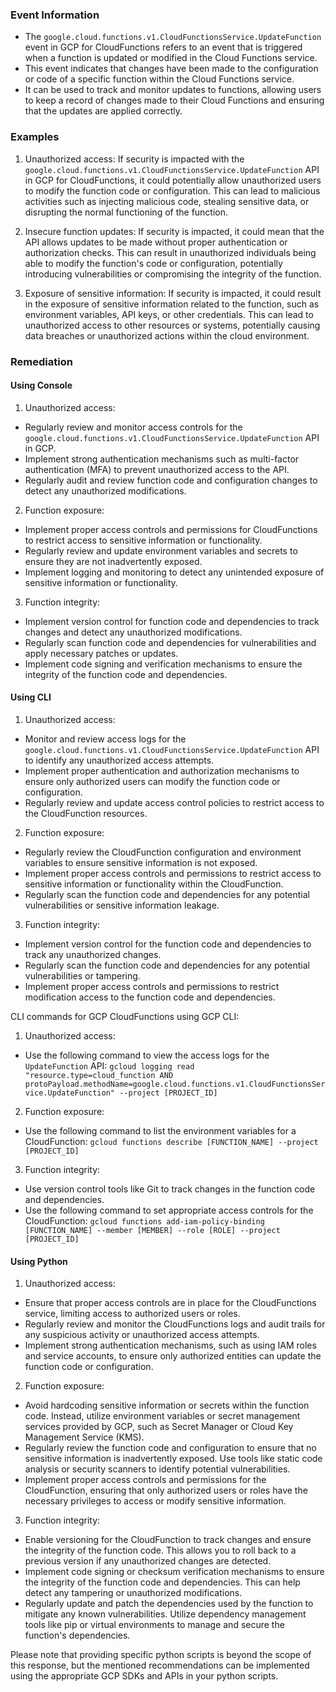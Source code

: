 
### Event Information

- The `google.cloud.functions.v1.CloudFunctionsService.UpdateFunction` event in GCP for CloudFunctions refers to an event that is triggered when a function is updated or modified in the Cloud Functions service.
- This event indicates that changes have been made to the configuration or code of a specific function within the Cloud Functions service.
- It can be used to track and monitor updates to functions, allowing users to keep a record of changes made to their Cloud Functions and ensuring that the updates are applied correctly.


### Examples

1. Unauthorized access: If security is impacted with the `google.cloud.functions.v1.CloudFunctionsService.UpdateFunction` API in GCP for CloudFunctions, it could potentially allow unauthorized users to modify the function code or configuration. This can lead to malicious activities such as injecting malicious code, stealing sensitive data, or disrupting the normal functioning of the function.

2. Insecure function updates: If security is impacted, it could mean that the API allows updates to be made without proper authentication or authorization checks. This can result in unauthorized individuals being able to modify the function's code or configuration, potentially introducing vulnerabilities or compromising the integrity of the function.

3. Exposure of sensitive information: If security is impacted, it could result in the exposure of sensitive information related to the function, such as environment variables, API keys, or other credentials. This can lead to unauthorized access to other resources or systems, potentially causing data breaches or unauthorized actions within the cloud environment.

### Remediation

#### Using Console

1. Unauthorized access:
- Regularly review and monitor access controls for the `google.cloud.functions.v1.CloudFunctionsService.UpdateFunction` API in GCP.
- Implement strong authentication mechanisms such as multi-factor authentication (MFA) to prevent unauthorized access to the API.
- Regularly audit and review function code and configuration changes to detect any unauthorized modifications.

2. Function exposure:
- Implement proper access controls and permissions for CloudFunctions to restrict access to sensitive information or functionality.
- Regularly review and update environment variables and secrets to ensure they are not inadvertently exposed.
- Implement logging and monitoring to detect any unintended exposure of sensitive information or functionality.

3. Function integrity:
- Implement version control for function code and dependencies to track changes and detect any unauthorized modifications.
- Regularly scan function code and dependencies for vulnerabilities and apply necessary patches or updates.
- Implement code signing and verification mechanisms to ensure the integrity of the function code and dependencies.

#### Using CLI

1. Unauthorized access:
- Monitor and review access logs for the `google.cloud.functions.v1.CloudFunctionsService.UpdateFunction` API to identify any unauthorized access attempts.
- Implement proper authentication and authorization mechanisms to ensure only authorized users can modify the function code or configuration.
- Regularly review and update access control policies to restrict access to the CloudFunction resources.

2. Function exposure:
- Regularly review the CloudFunction configuration and environment variables to ensure sensitive information is not exposed.
- Implement proper access controls and permissions to restrict access to sensitive information or functionality within the CloudFunction.
- Regularly scan the function code and dependencies for any potential vulnerabilities or sensitive information leakage.

3. Function integrity:
- Implement version control for the function code and dependencies to track any unauthorized changes.
- Regularly scan the function code and dependencies for any potential vulnerabilities or tampering.
- Implement proper access controls and permissions to restrict modification access to the function code and dependencies.

CLI commands for GCP CloudFunctions using GCP CLI:
1. Unauthorized access:
- Use the following command to view the access logs for the `UpdateFunction` API:
  `gcloud logging read "resource.type=cloud_function AND protoPayload.methodName=google.cloud.functions.v1.CloudFunctionsService.UpdateFunction" --project [PROJECT_ID]`

2. Function exposure:
- Use the following command to list the environment variables for a CloudFunction:
  `gcloud functions describe [FUNCTION_NAME] --project [PROJECT_ID]`

3. Function integrity:
- Use version control tools like Git to track changes in the function code and dependencies.
- Use the following command to set appropriate access controls for the CloudFunction:
  `gcloud functions add-iam-policy-binding [FUNCTION_NAME] --member [MEMBER] --role [ROLE] --project [PROJECT_ID]`

#### Using Python

1. Unauthorized access:
- Ensure that proper access controls are in place for the CloudFunctions service, limiting access to authorized users or roles.
- Regularly review and monitor the CloudFunctions logs and audit trails for any suspicious activity or unauthorized access attempts.
- Implement strong authentication mechanisms, such as using IAM roles and service accounts, to ensure only authorized entities can update the function code or configuration.

2. Function exposure:
- Avoid hardcoding sensitive information or secrets within the function code. Instead, utilize environment variables or secret management services provided by GCP, such as Secret Manager or Cloud Key Management Service (KMS).
- Regularly review the function code and configuration to ensure that no sensitive information is inadvertently exposed. Use tools like static code analysis or security scanners to identify potential vulnerabilities.
- Implement proper access controls and permissions for the CloudFunction, ensuring that only authorized users or roles have the necessary privileges to access or modify sensitive information.

3. Function integrity:
- Enable versioning for the CloudFunction to track changes and ensure the integrity of the function code. This allows you to roll back to a previous version if any unauthorized changes are detected.
- Implement code signing or checksum verification mechanisms to ensure the integrity of the function code and dependencies. This can help detect any tampering or unauthorized modifications.
- Regularly update and patch the dependencies used by the function to mitigate any known vulnerabilities. Utilize dependency management tools like pip or virtual environments to manage and secure the function's dependencies.

Please note that providing specific python scripts is beyond the scope of this response, but the mentioned recommendations can be implemented using the appropriate GCP SDKs and APIs in your python scripts.

